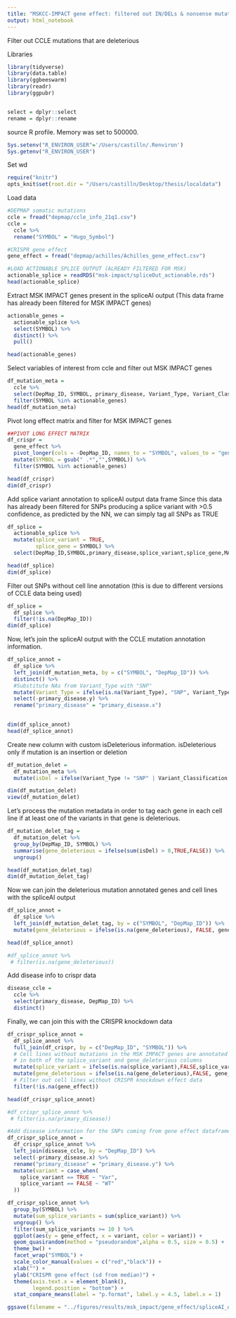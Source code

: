 ```yaml
---
title: "MSKCC-IMPACT gene effect: filtered out IN/DELs & nonsense mutations"
output: html_notebook
---
```


Filter out CCLE mutations that are deleterious 

Libraries
```r
library(tidyverse)
library(data.table)
library(ggbeeswarm)
library(readr)
library(ggpubr)


select = dplyr::select
rename = dplyr::rename
```

source R profile. Memory was set to 500000.
```r
Sys.setenv("R_ENVIRON_USER"='/Users/castilln/.Renviron')
Sys.getenv("R_ENVIRON_USER")

```

Set wd 
```r
require("knitr")
opts_knit$set(root.dir = "/Users/castilln/Desktop/thesis/localdata")
```

Load data
```r
#DEPMAP somatic mutations
ccle = fread("depmap/ccle_info_21q1.csv")
ccle = 
  ccle %>% 
  rename("SYMBOL" = "Hugo_Symbol")

#CRISPR gene effect
gene_effect = fread("depmap/achilles/Achilles_gene_effect.csv")

#LOAD ACTIONABLE SPLICE OUTPUT (ALREADY FILTERED FOR MSK) 
actionable_splice = readRDS("msk-impact/spliceOut_actionable.rds")
head(actionable_splice)
```


Extract MSK IMPACT genes present in the spliceAI output
(This data frame has already been filtered for MSK IMPACT genes)
```r
actionable_genes =
  actionable_splice %>% 
  select(SYMBOL) %>% 
  distinct() %>% 
  pull()

head(actionable_genes)
```


Select variables of interest from ccle and filter out MSK IMPACT genes
```r
df_mutation_meta = 
  ccle %>% 
  select(DepMap_ID, SYMBOL, primary_disease, Variant_Type, Variant_Classification) %>% 
  filter(SYMBOL %in% actionable_genes)
head(df_mutation_meta)
```

Pivot long effect matrix and filter for MSK IMPACT genes
```r
##PIVOT LONG EFFECT MATRIX
df_crispr = 
  gene_effect %>% 
  pivot_longer(cols = -DepMap_ID, names_to = "SYMBOL", values_to = "gene_effect") %>% 
  mutate(SYMBOL = gsub(" .*","",SYMBOL)) %>% 
  filter(SYMBOL %in% actionable_genes)

head(df_crispr)
dim(df_crispr)
```

Add splice variant annotation to spliceAI output data frame
Since this data has already been filtered for SNPs producing a splice variant with >0.5 confidence, as predicted by the NN, we can simply tag all SNPs as TRUE
```r
df_splice = 
  actionable_splice %>% 
  mutate(splice_variant = TRUE,
         splice_gene = SYMBOL) %>%
  select(DepMap_ID,SYMBOL,primary_disease,splice_variant,splice_gene,MAX_PROBABILITY, exon_intron)

head(df_splice)
dim(df_splice)
```

Filter out SNPs without cell line annotation (this is due to different versions of CCLE data being used)
```r
df_splice = 
  df_splice %>% 
  filter(!is.na(DepMap_ID))
dim(df_splice)
```

Now, let's join the spliceAI output with the CCLE mutation annotation information.
```r
df_splice_annot = 
  df_splice %>% 
  left_join(df_mutation_meta, by = c("SYMBOL", "DepMap_ID")) %>% 
  distinct() %>%
  #Substitute NAs from Variant_Type with "SNP"
  mutate(Variant_Type = ifelse(is.na(Variant_Type), "SNP", Variant_Type)) %>% 
  select(-primary_disease.y) %>% 
  rename("primary_disease" = "primary_disease.x")
  

dim(df_splice_annot)
head(df_splice_annot)
```

Create new column with custom isDeleterious information. isDeleterious only if mutation is an insertion or deletion
```r
df_mutation_delet = 
  df_mutation_meta %>% 
  mutate(isDel = ifelse(Variant_Type != "SNP" | Variant_Classification == "Nonsense_Mutation" , TRUE, FALSE)) 

dim(df_mutation_delet)
view(df_mutation_delet)
```


Let's process the mutation metadata in order to tag each gene in each cell line if at least one of the variants in that gene is deleterious.
```r
df_mutation_delet_tag =
  df_mutation_delet %>% 
  group_by(DepMap_ID, SYMBOL) %>% 
  summarise(gene_deleterious = ifelse(sum(isDel) > 0,TRUE,FALSE)) %>% 
  ungroup()

head(df_mutation_delet_tag)
dim(df_mutation_delet_tag)
```

Now we can join the deleterious mutation annotated genes and cell lines with the spliceAI output
```r
df_splice_annot = 
  df_splice %>% 
  left_join(df_mutation_delet_tag, by = c("SYMBOL", "DepMap_ID")) %>% 
  mutate(gene_deleterious = ifelse(is.na(gene_deleterious), FALSE, gene_deleterious))

head(df_splice_annot)

#df_splice_annot %>% 
 # filter(is.na(gene_deleterious))
```
Add disease info to crispr data
```r
disease_ccle = 
  ccle %>% 
  select(primary_disease, DepMap_ID) %>% 
  distinct()
```

Finally, we can join this with the CRISPR knockdown data
```r
df_crispr_splice_annot = 
  df_splice_annot %>% 
  full_join(df_crispr, by = c("DepMap_ID", "SYMBOL")) %>% 
  # Cell lines without mutations in the MSK IMPACT genes are annotated as FALSE 
  # in both of the splice_variant and gene_deleterious columns
  mutate(splice_variant = ifelse(is.na(splice_variant),FALSE,splice_variant)) %>% 
  mutate(gene_deleterious = ifelse(is.na(gene_deleterious),FALSE, gene_deleterious)) %>%
  # Filter out cell lines without CRISPR knockdown effect data
  filter(!is.na(gene_effect)) 

head(df_crispr_splice_annot)

#df_crispr_splice_annot %>% 
 # filter(is.na(primary_disease))

#Add disease information for the SNPs coming from gene effect dataframe 
df_crispr_splice_annot = 
  df_crispr_splice_annot %>% 
  left_join(disease_ccle, by = "DepMap_ID") %>% 
  select(-primary_disease.x) %>% 
  rename("primary_disease" = "primary_disease.y") %>% 
  mutate(variant = case_when(
    splice_variant == TRUE ~ "Var", 
    splice_variant == FALSE ~ "WT"
  ))
```

```r
df_crispr_splice_annot %>% 
  group_by(SYMBOL) %>% 
  mutate(sum_splice_variants = sum(splice_variant)) %>% 
  ungroup() %>%
  filter(sum_splice_variants >= 10 ) %>% 
  ggplot(aes(y = gene_effect, x = variant, color = variant)) + 
  geom_quasirandom(method = "pseudorandom",alpha = 0.5, size = 0.5) + 
  theme_bw() +
  facet_wrap("SYMBOL") +
  scale_color_manual(values = c("red","black")) +
  xlab("") +
  ylab("CRISPR gene effect (sd from median)") +
  theme(axis.text.x = element_blank(),
        legend.position = "bottom") + 
  stat_compare_means(label = "p.format", label.y = 4.5, label.x = 1)

ggsave(filename = "../figures/results/msk_impact/gene_effect/spliceAI_out_05_actionable_geneEffect_filteroutINDELsandNONSENSE_wilcoxon.png", height = 10, width = 10)
```


